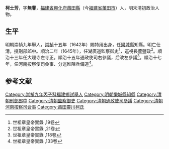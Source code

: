 '''柯士芳'''，字'''無譽'''，[[福建省|福建省]][[興化府|興化府]][[莆田縣|莆田縣]]（今[[福建省|福建省]][[莆田市|莆田市]]）人，明末清初政治人物。

==生平==
明朝崇禎九年舉人，[[崇禎|崇禎]]十五年（1642年）賜特用出身，任[[欒城縣|欒城縣]]知縣。明亡仕清，授[[刑部|刑部]][[郎中|郎中]]。順治二年（1645年），任湖廣道[[監察御史|監察御史]]<ref>世祖章皇帝實錄 ,19卷</ref>，巡視長蘆鹽政<ref>世祖章皇帝實錄 ,21卷</ref>。順治十三年任大理寺左寺正。順治十五年通政使司右參議，后改左參議<ref>世祖章皇帝實錄 ,118卷</ref>。順治十七年，任河南按察使司僉事、分巡睢陳兵備道<ref>世祖章皇帝實錄 ,133卷</ref>。

==参考文献==
{{reflist|2}}
{{明朝人物小作品}}
{{崇禎十三年庚辰科賜特用出身金榜}}
{{DEFAULTSORT:Ke柯}}
[[Category:崇禎九年丙子科福建鄉試舉人|Category:崇禎九年丙子科福建鄉試舉人]]
[[Category:明朝欒城縣知縣|Category:明朝欒城縣知縣]]
[[Category:清朝刑部郎中|Category:清朝刑部郎中]]
[[Category:清朝監察御史|Category:清朝監察御史]]
[[Category:清朝通政使司參議|Category:清朝通政使司參議]]
[[Category:清朝河南按察司僉事|Category:清朝河南按察司僉事]]
[[Category:莆田靈川柯氏|Category:莆田靈川柯氏]]